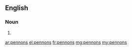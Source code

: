 ==English==

===Noun===
{{head|en|plural}}

# {{plural of|pennon|lang=en}}

[[ar:pennons]]
[[el:pennons]]
[[fr:pennons]]
[[mg:pennons]]
[[my:pennons]]